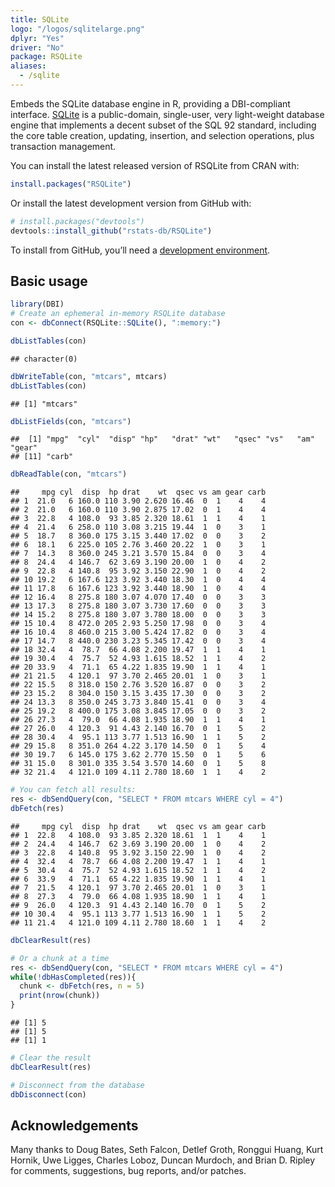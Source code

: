 ```yaml
---
title: SQLite
logo: "/logos/sqlitelarge.png"
dplyr: "Yes"
driver: "No"
package: RSQLite
aliases:
  - /sqlite
---
```


Embeds the SQLite database engine in R, providing a DBI-compliant interface. [SQLite](http://www.sqlite.org) is a public-domain, single-user, very light-weight database engine that implements a decent subset of the SQL 92 standard, including the core table creation, updating, insertion, and selection operations, plus transaction management.

You can install the latest released version of RSQLite from CRAN with:

``` r
install.packages("RSQLite")
```

Or install the latest development version from GitHub with:

``` r
# install.packages("devtools")
devtools::install_github("rstats-db/RSQLite")
```

To install from GitHub, you'll need a [development environment](http://www.rstudio.com/ide/docs/packages/prerequisites).

Basic usage
-----------

``` r
library(DBI)
# Create an ephemeral in-memory RSQLite database
con <- dbConnect(RSQLite::SQLite(), ":memory:")

dbListTables(con)
```

    ## character(0)

``` r
dbWriteTable(con, "mtcars", mtcars)
dbListTables(con)
```

    ## [1] "mtcars"

``` r
dbListFields(con, "mtcars")
```

    ##  [1] "mpg"  "cyl"  "disp" "hp"   "drat" "wt"   "qsec" "vs"   "am"   "gear"
    ## [11] "carb"

``` r
dbReadTable(con, "mtcars")
```

    ##     mpg cyl  disp  hp drat    wt  qsec vs am gear carb
    ## 1  21.0   6 160.0 110 3.90 2.620 16.46  0  1    4    4
    ## 2  21.0   6 160.0 110 3.90 2.875 17.02  0  1    4    4
    ## 3  22.8   4 108.0  93 3.85 2.320 18.61  1  1    4    1
    ## 4  21.4   6 258.0 110 3.08 3.215 19.44  1  0    3    1
    ## 5  18.7   8 360.0 175 3.15 3.440 17.02  0  0    3    2
    ## 6  18.1   6 225.0 105 2.76 3.460 20.22  1  0    3    1
    ## 7  14.3   8 360.0 245 3.21 3.570 15.84  0  0    3    4
    ## 8  24.4   4 146.7  62 3.69 3.190 20.00  1  0    4    2
    ## 9  22.8   4 140.8  95 3.92 3.150 22.90  1  0    4    2
    ## 10 19.2   6 167.6 123 3.92 3.440 18.30  1  0    4    4
    ## 11 17.8   6 167.6 123 3.92 3.440 18.90  1  0    4    4
    ## 12 16.4   8 275.8 180 3.07 4.070 17.40  0  0    3    3
    ## 13 17.3   8 275.8 180 3.07 3.730 17.60  0  0    3    3
    ## 14 15.2   8 275.8 180 3.07 3.780 18.00  0  0    3    3
    ## 15 10.4   8 472.0 205 2.93 5.250 17.98  0  0    3    4
    ## 16 10.4   8 460.0 215 3.00 5.424 17.82  0  0    3    4
    ## 17 14.7   8 440.0 230 3.23 5.345 17.42  0  0    3    4
    ## 18 32.4   4  78.7  66 4.08 2.200 19.47  1  1    4    1
    ## 19 30.4   4  75.7  52 4.93 1.615 18.52  1  1    4    2
    ## 20 33.9   4  71.1  65 4.22 1.835 19.90  1  1    4    1
    ## 21 21.5   4 120.1  97 3.70 2.465 20.01  1  0    3    1
    ## 22 15.5   8 318.0 150 2.76 3.520 16.87  0  0    3    2
    ## 23 15.2   8 304.0 150 3.15 3.435 17.30  0  0    3    2
    ## 24 13.3   8 350.0 245 3.73 3.840 15.41  0  0    3    4
    ## 25 19.2   8 400.0 175 3.08 3.845 17.05  0  0    3    2
    ## 26 27.3   4  79.0  66 4.08 1.935 18.90  1  1    4    1
    ## 27 26.0   4 120.3  91 4.43 2.140 16.70  0  1    5    2
    ## 28 30.4   4  95.1 113 3.77 1.513 16.90  1  1    5    2
    ## 29 15.8   8 351.0 264 4.22 3.170 14.50  0  1    5    4
    ## 30 19.7   6 145.0 175 3.62 2.770 15.50  0  1    5    6
    ## 31 15.0   8 301.0 335 3.54 3.570 14.60  0  1    5    8
    ## 32 21.4   4 121.0 109 4.11 2.780 18.60  1  1    4    2

``` r
# You can fetch all results:
res <- dbSendQuery(con, "SELECT * FROM mtcars WHERE cyl = 4")
dbFetch(res)
```

    ##     mpg cyl  disp  hp drat    wt  qsec vs am gear carb
    ## 1  22.8   4 108.0  93 3.85 2.320 18.61  1  1    4    1
    ## 2  24.4   4 146.7  62 3.69 3.190 20.00  1  0    4    2
    ## 3  22.8   4 140.8  95 3.92 3.150 22.90  1  0    4    2
    ## 4  32.4   4  78.7  66 4.08 2.200 19.47  1  1    4    1
    ## 5  30.4   4  75.7  52 4.93 1.615 18.52  1  1    4    2
    ## 6  33.9   4  71.1  65 4.22 1.835 19.90  1  1    4    1
    ## 7  21.5   4 120.1  97 3.70 2.465 20.01  1  0    3    1
    ## 8  27.3   4  79.0  66 4.08 1.935 18.90  1  1    4    1
    ## 9  26.0   4 120.3  91 4.43 2.140 16.70  0  1    5    2
    ## 10 30.4   4  95.1 113 3.77 1.513 16.90  1  1    5    2
    ## 11 21.4   4 121.0 109 4.11 2.780 18.60  1  1    4    2

``` r
dbClearResult(res)

# Or a chunk at a time
res <- dbSendQuery(con, "SELECT * FROM mtcars WHERE cyl = 4")
while(!dbHasCompleted(res)){
  chunk <- dbFetch(res, n = 5)
  print(nrow(chunk))
}
```

    ## [1] 5
    ## [1] 5
    ## [1] 1

``` r
# Clear the result
dbClearResult(res)

# Disconnect from the database
dbDisconnect(con)
```

Acknowledgements
----------------

Many thanks to Doug Bates, Seth Falcon, Detlef Groth, Ronggui Huang, Kurt Hornik, Uwe Ligges, Charles Loboz, Duncan Murdoch, and Brian D. Ripley for comments, suggestions, bug reports, and/or patches.
